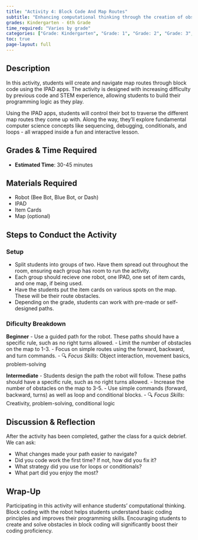 ```yaml
---
title: "Activity 4: Block Code And Map Routes"
subtitle: "Enhancing computational thinking through the creation of obstacles and routes through block coding and conditional statements."
grades: Kindergarten - 6th Grade
time_required: "Varies by grade"
categories: ["Grade: Kindergarten", "Grade: 1", "Grade: 2", "Grade: 3", "Grade: 4", "Grade: 5", "Grade: 6", "Time: Varies"]
toc: true
page-layout: full
---
```


## Description

In this activity, students will create and navigate map routes through block code using the IPAD apps. The activity is designed with increasing difficulty by previous code and STEM experience, allowing students to build their programming logic as they play.

Using the IPAD apps, students will control their bot to traverse the different map routes they come up with. Along the way, they'll explore fundamental computer science concepts like sequencing, debugging, conditionals, and loops - all wrapped inside a fun and interactive lesson.

## Grades & Time Required

- **Estimated Time**: 30-45 minutes

## Materials Required

- Robot (Bee Bot, Blue Bot, or Dash)
- IPAD
- Item Cards
- Map (optional)

## Steps to Conduct the Activity

### Setup

- Split students into groups of two. Have them spread out throughout the room, ensuring each group has room to run the activity.  
- Each group should recieve one robot, one IPAD, one set of item cards, and one map, if being used.
- Have the students put the item cards on various spots on the map. These will be their route obstacles.
- Depending on the grade, students can work with pre-made or self-designed paths.

### Dificulty Breakdown

**Beginner**
- Use a guided path for the robot. These paths should have a specific rule, such as no right turns allowed.
- Limit the number of obstacles on the map to 1-3.
- Focus on simple routes using the forward, backward, and turn commands.
- 🔍 *Focus Skills*: Object interaction, movement basics, problem-solving

**Intermediate**
- Students design the path the robot will follow. These paths should have a specific rule, such as no right turns allowed.
- Increase the number of obstacles on the map to 3-5.
- Use simple commands (forward, backward, turns) as well as loop and conditional blocks.
- 🔍 *Focus Skills*: Creativity, problem-solving, conditional logic


## Discussion & Reflection

After the activity has been completed, gather the class for a quick debrief. We can ask:

- What changes made your path easier to navigate?
- Did you code work the first time? If not, how did you fix it?
- What strategy did you use for loops or conditionals?
- What part did you enjoy the most?

## Wrap-Up

Participating in this activity will enhance students' computational thinking. Block coding with the robot helps students understand basic coding principles and improves their programming skills. Encouraging students to create and solve obstacles in block coding will significantly boost their coding proficiency.
